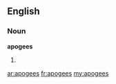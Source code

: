 ==English==

===Noun===
'''apogees'''

# {{plural of|[[apogee]]}}

[[ar:apogees]]
[[fr:apogees]]
[[my:apogees]]